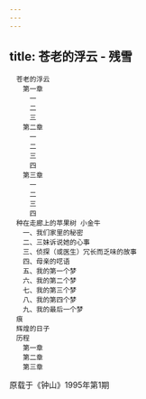 ```yaml
---
---
---
```

title: 苍老的浮云 - 残雪
---


```
　苍老的浮云
　　第一章
　　　一
　　　二
　　　三
　　第二章
　　　一
　　　二
　　　三
　　　四
　　第三章
　　　一
　　　二
　　　三
　　　四
　种在走廊上的苹果树 小金牛
　　一、我们家里的秘密
　　二、三妹诉说她的心事
　　三、侦探（或医生）冗长而乏味的故事
　　四、母亲的呓语
　　五、我的第一个梦
　　六、我的第二个梦
　　七、我的第三个梦
　　八、我的第四个梦
　　九、我的最后一个梦
　痕
　辉煌的日子
　历程
　　第一章
　　第二章
　　第三章
```


原载于《钟山》1995年第1期